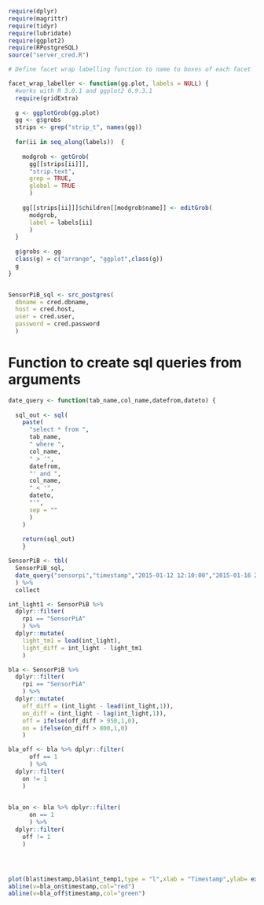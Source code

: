 
```r
require(dplyr)
require(magrittr)
require(tidyr)
require(lubridate)
require(ggplot2)
require(RPostgreSQL)
source("server_cred.R")
```

```r
# Define facet wrap labelling function to name to boxes of each facet

facet_wrap_labeller <- function(gg.plot, labels = NULL) {
  #works with R 3.0.1 and ggplot2 0.9.3.1
  require(gridExtra)
  
  g <- ggplotGrob(gg.plot)
  gg <- g$grobs      
  strips <- grep("strip_t", names(gg))
  
  for(ii in seq_along(labels))  {
    
    modgrob <- getGrob(
      gg[[strips[ii]]], 
      "strip.text", 
      grep = TRUE, 
      global = TRUE
      )
    
    gg[[strips[ii]]]$children[[modgrob$name]] <- editGrob(
      modgrob, 
      label = labels[ii]
      )
  }
  
  g$grobs <- gg
  class(g) = c("arrange", "ggplot",class(g)) 
  g
}


SensorPiB_sql <- src_postgres(
  dbname = cred.dbname,
  host = cred.host,
  user = cred.user,
  password = cred.password
  )

```
# Function to create sql queries from arguments


```r
date_query <- function(tab_name,col_name,datefrom,dateto) {
  
  sql_out <- sql(
    paste(
      "select * from ",
      tab_name,
      " where ",
      col_name,
      " > '",
      datefrom,
      "' and ",
      col_name,
      " < '",
      dateto,
      "'",
      sep = ""
      )
    )
    
    return(sql_out)
    }

```


```r

SensorPiB <- tbl(
  SensorPiB_sql,
  date_query("sensorpi","timestamp","2015-01-12 12:10:00","2015-01-16 20:00:00")
  ) %>% 
  collect

int_light1 <- SensorPiB %>%
  dplyr::filter(
    rpi == "SensorPiA"
    ) %>%
  dplyr::mutate(
    light_tm1 = lead(int_light),
    light_diff = int_light - light_tm1
    ) 

bla <- SensorPiB %>%
  dplyr::filter(
    rpi == "SensorPiA"
    ) %>%
  dplyr::mutate(
    off_diff = (int_light - lead(int_light,1)),
    on_diff = (int_light - lag(int_light,1)),
    off = ifelse(off_diff > 950,1,0),
    on = ifelse(on_diff > 800,1,0)
    )

bla_off <- bla %>% dplyr::filter(
      off == 1
      ) %>%
  dplyr::filter(
    on != 1
    )
  

bla_on <- bla %>% dplyr::filter(
      on == 1
      ) %>%
  dplyr::filter(
    off != 1
    )




plot(bla$timestamp,bla$int_temp1,type = "l",xlab = "Timestamp",ylab= expression(Temperature~(~degree~C)))
abline(v=bla_on$timestamp,col="red")
abline(v=bla_off$timestamp,col="green")






```
